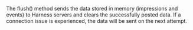 The flush() method sends the data stored in memory (impressions and events) to Harness servers and clears the successfully posted data. If a connection issue is experienced, the data will be sent on the next attempt.